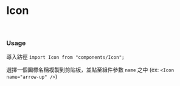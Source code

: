 
<Meta title="Icon" component={Icon} />

# Icon

<br/>

### Usage ###

導入路徑 `import Icon from "components/Icon";`

選擇一個圖標名稱複製到剪貼板，並貼至組件參數 `name` 之中 (ex: `<Icon name="arrow-up" />`)


<ArgsTable />

<IconGallery>
  <IconItem name="arrow-up">
    <Icon name="arrow-up" />
  </IconItem>
  <IconItem name="arrow-down">
    <Icon name="arrow-down" />
  </IconItem>
  <IconItem name="arrow-right">
    <Icon name="arrow-right" />
  </IconItem>
  <IconItem name="arrow-left">
    <Icon name="arrow-left" />
  </IconItem>
  <IconItem name="search">
    <Icon name="search" />
  </IconItem>
  <IconItem name="group">
    <Icon name="group" />
  </IconItem>
  <IconItem name="information">
    <Icon name="information" />
  </IconItem>
  <IconItem name="cross">
    <Icon name="cross" />
  </IconItem>
  <IconItem name="calendar">
    <Icon name="calendar" />
  </IconItem>
  <IconItem name="up-triangle">
    <Icon name="up-triangle" />
  </IconItem>
  <IconItem name="down-triangle">
    <Icon name="down-triangle" width="40" height="40"/>
  </IconItem>
  <IconItem name="dash">
    <Icon name="dash" />
  </IconItem>
  <IconItem name="shortcut">
    <Icon name="shortcut" width="6" height="6"/>
  </IconItem>
  <IconItem name="clock">
    <Icon name="clock"/>
  </IconItem>
  <IconItem name="plus">
    <Icon name="plus"/>
  </IconItem>
</IconGallery>

